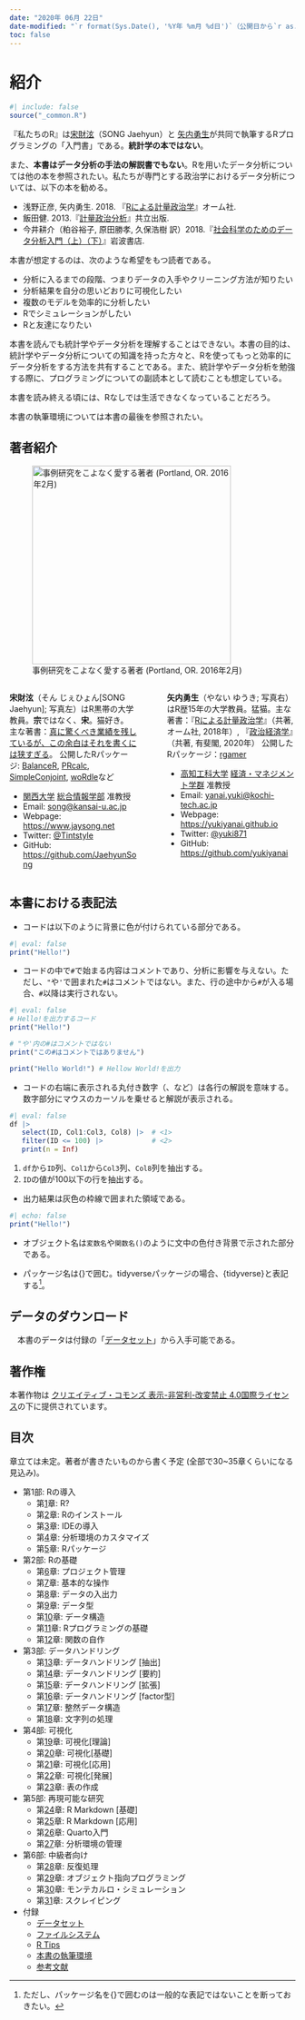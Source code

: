 ```yaml
---
date: "2020年 06月 22日"
date-modified: "`r format(Sys.Date(), '%Y年 %m月 %d日')`（公開日から`r as.numeric(Sys.Date() - as.Date('2020/06/22'))`日目）"
toc: false
---
```


# 紹介 {.unnumbered}

```r
#| include: false
source("_common.R")
```

『私たちのR』は[宋財泫](http://www.jaysong.net/)（SONG Jaehyun）と [矢内勇生](https://yukiyanai.github.io)が共同で執筆するRプログラミングの「入門書」である。**統計学の本ではない**。

また、**本書はデータ分析の手法の解説書でもない**。Rを用いたデータ分析については他の本を参照されたい。私たちが専門とする政治学におけるデータ分析については、以下の本を勧める。

- 浅野正彦, 矢内勇生. 2018. 『[Rによる計量政治学](https://www.ohmsha.co.jp/book/9784274223136/)』オーム社.
- 飯田健. 2013.『[計量政治分析](https://www.kyoritsu-pub.co.jp/bookdetail/9784320019249)』共立出版.
- 今井耕介（粕谷裕子, 原田勝孝, 久保浩樹 訳）2018.『[社会科学のためのデータ分析入門（上）（下）](https://www.iwanami.co.jp/book/b352348.html)』岩波書店.

本書が想定するのは、次のような希望をもつ読者である。

* 分析に入るまでの段階、つまりデータの入手やクリーニング方法が知りたい
* 分析結果を自分の思いどおりに可視化したい
* 複数のモデルを効率的に分析したい
* Rでシミュレーションがしたい
* Rと友達になりたい

本書を読んでも統計学やデータ分析を理解することはできない。本書の目的は、統計学やデータ分析についての知識を持った方々と、Rを使ってもっと効率的にデータ分析をする方法を共有することである。また、統計学やデータ分析を勉強する際に、プログラミングについての副読本として読むことも想定している。

本書を読み終える頃には、Rなしでは生活できなくなっていることだろう。

本書の執筆環境については本書の最後を参照されたい。

## 著者紹介

![事例研究をこよなく愛する著者 (Portland, OR. 2016年2月)](Figs/Authors/SongYanai.jpg){fig-align="center" width="350px"}

::::{.columns}
:::{.column width=49%}
**宋財泫**（そん じぇひょん[SONG Jaehyun]; 写真左）はR黒帯の大学教員。**宗**ではなく、**宋**。猫好き。
主な著書：[真に驚くべき業績を残しているが、この余白はそれを書くには狭すぎる](https://ja.wikipedia.org/wiki/フェルマーの最終定理)。
公開したRパッケージ: [BalanceR](https://github.com/JaehyunSong/BalanceR), [PRcalc](https://github.com/JaehyunSong/PRcalc), [SimpleConjoint](https://github.com/JaehyunSong/SimpleConjoint), [woRdle](https://github.com/JaehyunSong/woRdle)など

* [関西大学](https://www.kansai-u.ac.jp/) [総合情報学部](https://www.kansai-u.ac.jp/Fc_inf/) 准教授
* Email: <song@kansai-u.ac.jp>
* Webpage: <https://www.jaysong.net>
* Twitter: [\@Tintstyle](https://twitter.com/Tintstyle)
* GitHub: <https://github.com/JaehyunSong>
:::

:::{.column width=2%}
:::

:::{.column width=49%}
**矢内勇生**（やない ゆうき; 写真右）はR歴15年の大学教員。猛猫。主な著書：『[Rによる計量政治学](https://github.com/yukiyanai/quant-methods-R)』（共著, オーム社, 2018年）, 『[政治経済学](http://www.yuhikaku.co.jp/books/detail/9784641150799)』（共著, 有斐閣, 2020年）
公開したRパッケージ：[rgamer](https://github.com/yukiyanai/rgamer)

* [高知工科大学](https://www.kochi-tech.ac.jp/) [経済・マネジメント学群](https://www.kochi-tech.ac.jp/academics/mng/) 准教授 
* Email: <yanai.yuki@kochi-tech.ac.jp>
* Webpage: <https://yukiyanai.github.io>
* Twitter: [\@yuki871](https://twitter.com/yuki871)
* GitHub: <https://github.com/yukiyanai>
:::
::::

## 本書における表記法

* コードは以下のように背景に色が付けられている部分である。

```r
#| eval: false
print("Hello!")
```

* コードの中で`#`で始まる内容はコメントであり、分析に影響を与えない。ただし、`"`や`'`で囲まれた`#`はコメントではない。また、行の途中から`#`が入る場合、`#`以降は実行されない。

```r
#| eval: false
# Hello!を出力するコード
print("Hello!")

# "や'内の#はコメントではない
print("この#はコメントではありません")

print("Hello World!") # Hellow World!を出力
```

* コードの右端に表示される丸付き数字（<i class="bi bi-1-circle"></i>、<i class="bi bi-2-circle"></i>など）は各行の解説を意味する。数字部分にマウスのカーソルを乗せると解説が表示される。

```r
#| eval: false
df |> 
   select(ID, Col1:Col3, Col8) |>  # <1>
   filter(ID <= 100) |>            # <2>
   print(n = Inf)
```

1. `df`から`ID`列、`Col1`から`Col3`列、`Col8`列を抽出する。
2. `ID`の値が100以下の行を抽出する。

* 出力結果は灰色の枠線で囲まれた領域である。

```r
#| echo: false
print("Hello!")
```

* オブジェクト名は`変数名`や`関数名()`のように文中の色付き背景で示された部分である。

* パッケージ名は{}で囲む。tidyverseパッケージの場合、{tidyverse}と表記する[^package-name]。

[^package-name]: ただし、パッケージ名を{}で囲むのは一般的な表記ではないことを断っておきたい。

## データのダウンロード

　本書のデータは付録の「[データセット](dataset.qmd)」から入手可能である。<!--もう一つの方法は、筆者（宋）の GitHub リポジトリからダウンロードすることだ。データは以下の手順でダウンロードできる。

1. 本書の[GitHubリポジトリ](https://github.com/JaehyunSong/RBook) にアクセスする。
    * リポジトリのURL: <https://github.com/JaehyunSong/RBook>
2. Dataフォルダーを選択する。
3. ダウンロードするファイル名を選択する。
4. 「Raw」を右クリックし、「Save Linked Contents As...」を選択する。
5. 保存するフォルダーを指定して、ダウンロードする。
-->

## 著作権

本著作物は [クリエイティブ・コモンズ 表示-非営利-改変禁止 4.0国際ライセンス](http://creativecommons.org/licenses/by-nc-nd/4.0/)の下に提供されています。

## 目次

章立ては未定。著者が書きたいものから書く予定 (全部で30~35章くらいになる見込み)。

* 第1部: Rの導入
   * 第[1](aboutr.qmd)章: R?
   * 第[2](installation.qmd)章: Rのインストール
   * 第[3](ide.qmd)章: IDEの導入
   * 第[4](r_customize.qmd)章: 分析環境のカスタマイズ
   * 第[5](packages.qmd)章: Rパッケージ
* 第2部: Rの基礎
   * 第[6](project.qmd)章: プロジェクト管理
   * 第[7](r_basic.qmd)章: 基本的な操作
   * 第[8](io.qmd)章: データの入出力
   * 第[9](datatype.qmd)章: データ型
   * 第[10](datastructure.qmd)章: データ構造
   * 第[11](programming.qmd)章: Rプログラミングの基礎
   * 第[12](functions.qmd)章: 関数の自作
* 第3部: データハンドリング
   * 第[13](datahandling1.qmd)章: データハンドリング [抽出]
   * 第[14](datahandling2.qmd)章: データハンドリング [要約]
   * 第[15](datahandling3.qmd)章: データハンドリング [拡張]
   * 第[16](factor.qmd)章: データハンドリング [factor型]
   * 第[17](tidydata.qmd)章: 整然データ構造
   * 第[18](string.qmd)章: 文字列の処理
* 第4部: 可視化
   * 第[19](visualization1.qmd)章: 可視化[理論]
   * 第[20](visualization2.qmd)章: 可視化[基礎]
   * 第[21](visualization3.qmd)章: 可視化[応用]
   * 第[22](visualization4.qmd)章: 可視化[発展]
   * 第[23](table.qmd)章: 表の作成
* 第5部: 再現可能な研究
   * 第[24](rmarkdown.qmd)章: R Markdown [基礎]
   * 第[25](rmarkdown2.qmd)章: R Markdown [応用]
   * 第[26](quarto.qmd)章: Quarto入門
   * 第[27](renv.qmd)章: 分析環境の管理
* 第6部: 中級者向け
   * 第[28](iteration.qmd)章: 反復処理
   * 第[29](oop.qmd)章: オブジェクト指向プログラミング
   * 第[30](monte.qmd)章: モンテカルロ・シミュレーション
   * 第[31](scraping.qmd)章: スクレイピング
* 付録
   * [データセット](dataset.qmd)
   * [ファイルシステム](filesystem.qmd)
   * [R Tips](tips.qmd)
   * [本書の執筆環境](session.qmd)
   * [参考文献](references.qmd)
